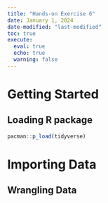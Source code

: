 ```yaml
---
title: "Hands-on Exercise 6"
date: January 1, 2024
date-modified: "last-modified"
toc: true
execute: 
  eval: true
  echo: true
  warning: false
---
```


# Getting Started

## Loading R package

```r
pacman::p_load(tidyverse)
```

# Importing Data

## Wrangling Data